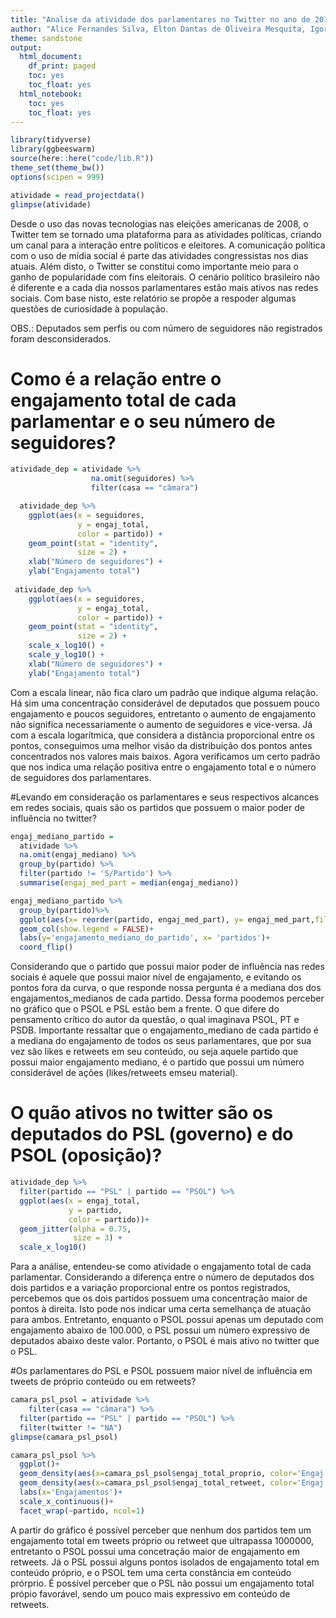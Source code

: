 ```yaml
---
title: "Analise da atividade dos parlamentares no Twitter no ano de 2019"
author: "Alice Fernandes Silva, Elton Dantas de Oliveira Mesquita, Igor Matheus Castor Diniz Pinheiro"
theme: sandstone
output:
  html_document:
    df_print: paged
    toc: yes
    toc_float: yes
  html_notebook:
    toc: yes
    toc_float: yes
---
```


```r
library(tidyverse)
library(ggbeeswarm)
source(here::here("code/lib.R"))
theme_set(theme_bw())
options(scipen = 999)
```

```r
atividade = read_projectdata()
glimpse(atividade)
```

Desde o uso das novas tecnologias nas eleições americanas de 2008, o Twitter tem se tornado uma plataforma para as atividades políticas, criando um canal para a interação entre políticos e eleitores. A comunicação política com o uso de mídia social é parte das atividades congressistas nos dias atuais. Além disto, o Twitter se constitui como importante meio para o ganho de popularidade com fins eleitorais.
O cenário político brasileiro não é diferente e a cada dia nossos parlamentares estão mais ativos nas redes sociais. Com base nisto, este relatório se propõe a respoder algumas questões de curiosidade à população.

OBS.: Deputados sem perfis ou com número de seguidores não registrados foram desconsiderados.

# Como é a relação entre o engajamento total de cada parlamentar e o seu número de seguidores?

```r
atividade_dep = atividade %>%
                  na.omit(seguidores) %>% 
                  filter(casa == "câmara")
```


```r
  atividade_dep %>%
    ggplot(aes(x = seguidores,
               y = engaj_total,
               color = partido)) +
    geom_point(stat = "identity",
               size = 2) +
    xlab("Número de seguidores") +
    ylab("Engajamento total")
 
 atividade_dep %>%
    ggplot(aes(x = seguidores,
               y = engaj_total,
               color = partido)) +
    geom_point(stat = "identity",
               size = 2) +
    scale_x_log10() +
    scale_y_log10() +
    xlab("Número de seguidores") +
    ylab("Engajamento total")
```

Com a escala linear, não fica claro um padrão que indique alguma relação. Há sim uma concentração considerável de deputados que possuem pouco engajamento e poucos seguidores, entretanto o aumento de engajamento não significa necessariamente o aumento de seguidores e vice-versa.
Já com a escala logarítmica, que considera a distância proporcional entre os pontos, conseguimos uma melhor visão da distribuição dos pontos antes concentrados nos valores mais baixos. Agora verificamos um certo padrão que nos indica uma relação positiva entre o engajamento total e o número de seguidores dos parlamentares.

#Levando em consideração os parlamentares e seus respectivos alcances em redes sociais, quais são os partidos que possuem o maior poder de influência no twitter?

```r
engaj_mediano_partido = 
  atividade %>%
  na.omit(engaj_mediano) %>%
  group_by(partido) %>%
  filter(partido != 'S/Partido') %>%
  summarise(engaj_med_part = median(engaj_mediano))

engaj_mediano_partido %>%
  group_by(partido)%>%
  ggplot(aes(x= reorder(partido, engaj_med_part), y= engaj_med_part,fill = partido) ) +
  geom_col(show.legend = FALSE)+
  labs(y='engajamento_mediano_do_partido', x= 'partidos')+
  coord_flip()

```

Considerando que o partido que possui maior poder de influência nas redes sociais é aquele que possui maior nível de engajamento, e evitando os pontos fora da curva, o que responde nossa pergunta é a mediana dos dos engajamentos_medianos de cada partido. Dessa forma poodemos perceber no gráfico que o PSOL e PSL estão bem a frente. O que difere do pensamento crítico do autor da questão, o qual imaginava PSOL, PT e PSDB. Importante ressaltar que o engajamento_mediano de cada partido é a mediana do engajamento de todos os seus parlamentares, que por sua vez são likes e retweets em seu conteúdo, ou seja aquele partido que possui maior engajamento mediano, é o partido que possui um número considerável de ações (likes/retweets emseu material).


# O quão ativos no twitter são os deputados do PSL (governo) e do PSOL (oposição)? 

```r
atividade_dep %>%
  filter(partido == "PSL" | partido == "PSOL") %>%
  ggplot(aes(x = engaj_total,
             y = partido,
             color = partido))+
  geom_jitter(alpha = 0.75,
              size = 3) +
  scale_x_log10()
```

Para a análise, entendeu-se como atividade o engajamento total de cada parlamentar.
Considerando a diferença entre o número de deputados dos dois partidos e a variação proporcional entre os pontos registrados, percebemos que os dois partidos possuem uma concentração maior de pontos à direita. Isto pode nos indicar uma certa semelhança de atuação para ambos. Entretanto, enquanto o PSOL possui apenas um deputado com engajamento abaixo de 100.000, o PSL possui um número expressivo de deputados abaixo deste valor. Portanto, o PSOL é mais ativo no twitter que o PSL.

#Os parlamentares do PSL e PSOL possuem maior nível de influência em tweets de próprio conteúdo ou em retweets?
```r
camara_psl_psol = atividade %>%
    filter(casa == "câmara") %>%
  filter(partido == "PSL" | partido == "PSOL") %>%
  filter(twitter != "NA")
glimpse(camara_psl_psol)

camara_psl_psol %>%
  ggplot()+
  geom_density(aes(x=camara_psl_psol$engaj_total_proprio, color='Engaj. total. Proprio'))+
  geom_density(aes(x=camara_psl_psol$engaj_total_retweet, color='Engaj. total. Retweet'))+
  labs(x='Engajamentos')+
  scale_x_continuous()+
  facet_wrap(~partido, ncol=1)
```

A partir do gráfico é possível perceber que nenhum dos partidos tem um engajamento total em tweets próprio ou retweet que ultrapassa 1000000, entretanto o PSOL possui uma concetração maior de engajamento em retweets. Já o PSL possui alguns pontos isolados de engajamento total em conteúdo próprio, e o PSOL tem uma certa constância em conteúdo prórprio. É possível perceber que o PSL não possui um engajamento total própio favorável, sendo um pouco mais expressivo em conteúdo de retweets.



